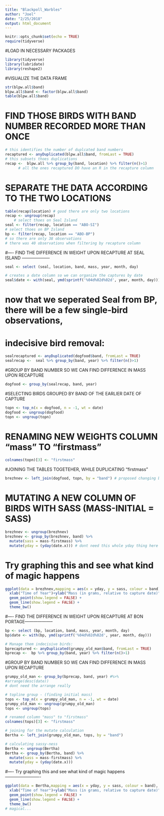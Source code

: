```yaml
---
title: "Blackpoll_Warbles"
author: "Joel"
date: "2/25/2018"
output: html_document
---
```


```r
knitr::opts_chunk$set(echo = TRUE)
require(tidyverse)
```

#LOAD IN NECESSARY PACKAGES
```r
library(tidyverse)
library(lubridate)
library(reshape2)
```

#VISUALIZE THE DATA FRAME
```r
str(blpw.all$band)
blpw.all$band <- factor(blpw.all$band)
table(blpw.all$band)
```  

# FIND THOSE BIRDS WITH BAND NUMBER RECORDED MORE THAN ONCE
```r
# this identifies the number of duplcated band numbers
recaptured <- anyDuplicated(blpw.all$band, fromLast = TRUE)
# this subsets thoes duplications
recap <-  blpw.all %>% group_by(band, location) %>% filter(n()>1) 
      # all the ones recaptured DO have an R in the recapture column
```  

# SEPARATE THE DATA ACCORDING TO THE TWO LOCATIONS
```r

table(recap$location) # good there are only two locations
recap <- ungroup(recap)
    # select thoes on Seal Island
seal <- filter(recap, location == "ABO-SI")
# select thoes on BP Island
bp <- filter(recap, location == "ABO-BP")
# so there are only 38 observations
# there was 40 observations when filtering by recapture column
```


#---- FIND THE DIFFERENCE IN WEIGHT UPON RECAPTURE AT SEAL ISLAND --------------------
```r
seal <- select (seal, location, band, mass, year, month, day)

# creates a date column so we can organize the captures by date
seal$date <- with(seal, ymd(sprintf('%04d%02d%02d', year, month, day)))
```
# now that we seperated Seal from BP, there will be a few single-bird observations,
# indecisive bird removal:
```r
sealrecaptured <- anyDuplicated(dogfood$band, fromLast = TRUE)
sealrecap <-  seal %>% group_by(band, year) %>% filter(n()>1) 
```

#GROUP BY BAND NUMBER SO WE CAN FIND DIFFERENCE IN MASS UPON RECAPTURE
```r
dogfood <- group_by(sealrecap, band, year)
```

#SELECTING BIRDS GROUPED BY BAND OF THE EARLIER DATE OF CAPTURE
```r
topn <- top_n(x = dogfood, n = -1, wt = date)
dogfood <- ungroup(dogfood)
topn <- ungroup(topn)
```
# RENAMING NEW WEIGHTS COLUMN "mass" TO "firstmass"
```r
colnames(topn)[3] <- "firstmass"
```
#JOINING THE TABLES TOGETEHER, WHILE DUPLICATING "firstmass"
```r
brezhnev <- left_join(dogfood, topn, by = "band") # proposed changing brezhnev to antifreeze
```
# MUTATING A NEW COLUMN OF BIRDS WITH SASS (MASS-INITIAL = SASS)
```r
brezhnev <- ungroup(brezhnev)
brezhnev <- group_by(brezhnev, band) %>%
  mutate(sass = mass-firstmass) %>%
  mutate(yday = (yday(date.x))) # dont need this whole yday thing here
```

# Try graphing this and see what kind of magic happens
```r
ggplot(data = brezhnev,mapping = aes(x = yday, y = sass, colour = band), show.legend = FALSE) +
  xlab("Time of Year")+ylab("Mass (in grams, relative to capture date)") +
  geom_point(show.legend = FALSE) +
  geom_line(show.legend = FALSE) +
  theme_bw()
```


#---- FIND THE DIFFERENCE IN WEIGHT UPON RECAPTURE AT BON PORTAGE--------------------
```r
bp <- select (bp, location, band, mass, year, month, day)
bp$date <- with(bp, ymd(sprintf('%04d%02d%02d', year, month, day))) 

# Manage them indecisive birds:
bprecaptured <- anyDuplicated(grumpy_old_man$band, fromLast = TRUE)
bprecap <-  bp %>% group_by(band, year) %>% filter(n()>1)
```

#GROUP BY BAND NUMBER SO WE CAN FIND DIFFERENCE IN MASS UPON RECAPTURE
```r
grumpy_old_man <- group_by(bprecap, band, year) #%>%
#arrange(desc(date))
# dont need the arrange really

# topline group - (finding initial mass)
tops <- top_n(x = grumpy_old_man, n = -1, wt = date)
grumpy_old_man <- ungroup(grumpy_old_man)
tops <- ungroup(tops)

# renamed column "mass" to "firstmass"
colnames(tops)[3] <- "firstmass"

# joining for the mutate calculation
Bertha <- left_join(grumpy_old_man, tops, by = "band")

# calculating sassy-ness
Bertha <- ungroup(Bertha)
Bertha <- group_by(Bertha, band) %>%
  mutate(sass = mass-firstmass) %>%
  mutate(yday = (yday(date.x)))
```

#---- Try graphing this and see what kind of magic happens-------------------------
```r
ggplot(data = Bertha,mapping = aes(x = yday, y = sass, colour = band), show.legend = FALSE) +
  xlab("Time of Year")+ylab("Mass (in grams, relative to capture date)") +
  geom_point(show.legend = FALSE) +
  geom_line(show.legend = FALSE) +
  theme_bw()
# magical...
```






